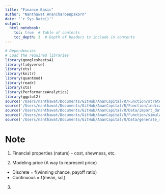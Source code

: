 ```yaml
---
title: "Finance Basic"
author: "Nanthawat Anancharoenpakorn"
date: "`r Sys.Date()`"
output: 
  html_notebook:
    toc: true  # Table of contents
    toc_depth: 3  # Depth of headers to include in contents
---
```


```r
# Dependencies
# Load the required libraries
library(googlesheets4)
library(tidyverse)
library(xts)
library(knitr)
library(quantmod)
library(readr)
library(xts)
library(PerformanceAnalytics)
library(ggplot2)
source('/Users/nanthawat/Documents/GitHub/AnanCapital/R/Function/strategy_testing/moving_average_crossover.R')
source('/Users/nanthawat/Documents/GitHub/AnanCapital/R/Function/indicators.R')
source('/Users/nanthawat/Documents/GitHub/AnanCapital/R/Data/import_data.R')
source('/Users/nanthawat/Documents/GitHub/AnanCapital/R/Function/simulate_independently.R')
source('/Users/nanthawat/Documents/GitHub/AnanCapital/R/Data/generate_random_data.R')


```




# Note
1. Financial properties (nature) - cost, shewness, etc. 

2. Modeling price (A way to represent price)

- Discrete = f(winning chance, payoff ratio)
- Continuous = f(mean, sd,)

3.  


